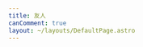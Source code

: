 ```yaml
---
title: 友人
canComment: true
layout: ~/layouts/DefaultPage.astro
---
```


<div class="card-div flex flex-wrap contain-layout gap-5">
    <Card
        href="https://blog.779.moe"
        image="https://gravatar.cooluc.com/avatar/cb471d7cb56ac00dd43c576aa878bbd81164827bfaf3919be9d3239381b08888?size=256"
        title="Yuko's Blog"
    />
    <Card
        href="https://linesoft.dev"
        image="https://linesoft.dev/tx_new.jpg"
        title="双霖 - LineSoft"
    />
    <Card
        href="https://www.neko.ink"
        image="https://www.neko.ink/wp-content/uploads/2021/12/Profile.jpg"
        title="MlgmXyysd's Cat Nest"
    />
    <Card
        href="https://yuu.ink"
        image="https://avatars.githubusercontent.com/u/13547503"
        title="鱼雨昱"
    />
    <Card
        href="https://cynosura.one"
        image="https://cynosura.one/img/avatar.webp"
        title="Cynosura"
    />
    <Card
        href="https://blog.salt-fish.moe"
        image="https://cdn.jsdelivr.net/gh/XiaoMengXinX/blog/img/avatar/favicon.webp"
        title="炖鱼的碎碎念"
    />
    <Card
        href="https://blog.shisheng.icu"
        image="https://cdn.jsdelivr.net/gh/ShiSheng233/ShiSheng233.github.io@gh-pages/images/profile_image.webp"
        title="ShiSheng's Blog"
    />
    <Card
        href="https://lelinus.cn"
        image="https://linus0080.github.io/images/avatar.png"
        title="羽韵酱的小站"
    />
    <Card
        href="https://zikin.org"
        image="https://cdn.jsdelivr.net/gh/ZikinCDN/img@latest/2023/logo-s-l.png"
        title="Zikin 的独立博客"
    />
    <Card
        href="https://mikan.bangdream.moe"
        image="https://gravatar.loli.net/avatar/da416f8013b9815f1e1c81754fffd701?s=300"
        title="Aaki's Notes"
    />
    <Card
        href="https://matce.cn"
        image="https://matce.cn/i/usr/uploads/about/favicon.ico"
        title="抹茶酱の日常"
    />
    <Card
        href="https://blog.yuuta.moe"
        image="https://blog.yuuta.moe/images/avatar.png"
        title="Garden in the Wonderland"
    />
    <Card
        href="https://uguisu.ch"
        image="https://gravatar.com/avatar/1125134ad94e31105aef9c706e9a761d?s=256"
        title="Warbler's Tea"
    />
    <Card
        href="https://observatoryx.github.io"
        image="https://raw.githubusercontent.com/ObservatoryX/Blogpic/master/IMG_7218.JPG"
        title="ObservatoryX"
    />
    <Card
        href="https://chenhe.me"
        image="https://img.chenhe.cc/avatar/chenhe?s=256"
        title="晨鹤部落格"
    />
    <Card
        href="https://kevintan.pro"
        image="https://avatars.githubusercontent.com/u/51069261"
        title="Kevin's Blog"
    />
    <Card
        href="https://www.cicada000.work"
        image="https://blog.cicada000.work/img/avatar_hu1ff2f7588045bb00f0fe8692d4a055be_7427_300x0_resize_box_3.png"
        title="ℂ𝕚𝕔𝕒𝕕𝕒𝟘𝟘𝟘"
    />
    <Card
        href="https://blog.rewired.moe"
        image="https://blog.rewired.moe/apple-touch-icon.png"
        title="Blog Rewired"
    />
    <Card
        href="https://blog.xinshijiededa.men"
        image="https://raw.githubusercontent.com/OverflowCat/blog/test_a/imgs/avatar/xni.webp"
        title="新世界的大门"
    />
</div>